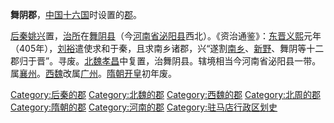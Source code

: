 '''舞阴郡'''，[[中国|中国]][[十六国|十六国]]时设置的[[郡|郡]]。

[[后秦|后秦]][[姚兴|姚兴]]置，[[治所|治所]]在[[舞阴县|舞阴县]]（今[[河南省|河南省]][[泌阳县|泌阳县]]西北）。《资治通鉴》：[[东晋|东晋]][[义熙_(东晋)|义熙]]元年（405年），[[刘裕|刘裕]]遣使求和于秦，且求南乡诸郡，兴“遂割[[南乡郡|南乡]]、[[新野郡|新野]]、舞阴等十二郡归于晋”。寻废。[[北魏|北魏]][[孝昌_(年号)|孝昌]]中复置，治舞阴县。辖境相当今河南省泌阳县一带。属[[襄州_(北魏)|襄州]]。[[西魏|西魏]]改属[[广州_(北魏)|广州]]。[[隋朝|隋朝]][[开皇|开皇]]初年废。 

{{河南行政区划小作品}}
{{DEFAULTSORT:W}}
[[Category:后秦的郡|Category:后秦的郡]] 
[[Category:北魏的郡|Category:北魏的郡]]
[[Category:西魏的郡|Category:西魏的郡]]
[[Category:北周的郡|Category:北周的郡]]
[[Category:隋朝的郡|Category:隋朝的郡]]
[[Category:河南的郡|Category:河南的郡]]
[[Category:驻马店行政区划史|Category:驻马店行政区划史]]